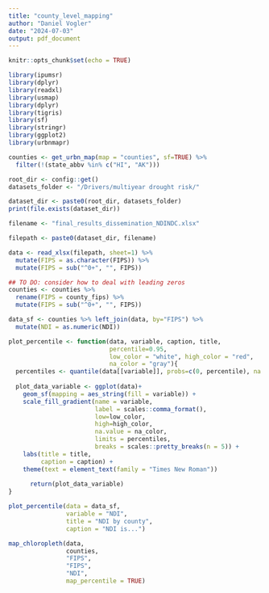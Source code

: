 ```yaml
---
title: "county_level_mapping"
author: "Daniel Vogler"
date: "2024-07-03"
output: pdf_document
---
```


```r
knitr::opts_chunk$set(echo = TRUE)
```

```r
library(ipumsr)
library(dplyr)
library(readxl)
library(usmap)
library(dplyr)
library(tigris)
library(sf)
library(stringr)
library(ggplot2)
library(urbnmapr)
```

```r
counties <- get_urbn_map(map = "counties", sf=TRUE) %>%
  filter(!(state_abbv %in% c("HI", "AK")))
```

```r
root_dir <- config::get()
datasets_folder <- "/Drivers/multiyear drought risk/"

dataset_dir <- paste0(root_dir, datasets_folder)
print(file.exists(dataset_dir))

filename <- "final_results_dissemination_NDINDC.xlsx"

filepath <- paste0(dataset_dir, filename)

data <- read_xlsx(filepath, sheet=1) %>% 
  mutate(FIPS = as.character(FIPS)) %>% 
  mutate(FIPS = sub("^0+", "", FIPS))
```

```r

## TO DO: consider how to deal with leading zeros
counties <- counties %>% 
  rename(FIPS = county_fips) %>%
  mutate(FIPS = sub("^0+", "", FIPS))
```

```r
data_sf <- counties %>% left_join(data, by="FIPS") %>% 
  mutate(NDI = as.numeric(NDI))
```

```r
plot_percentile <- function(data, variable, caption, title,
                            percentile=0.95,
                            low_color = "white", high_color = "red",
                            na_color = "gray"){
  percentiles <- quantile(data[[variable]], probs=c(0, percentile), na.rm=TRUE)
  
  plot_data_variable <- ggplot(data)+
    geom_sf(mapping = aes_string(fill = variable)) +
    scale_fill_gradient(name = variable, 
                        label = scales::comma_format(),
                        low=low_color,
                        high=high_color,
                        na.value = na_color,
                        limits = percentiles,
                        breaks = scales::pretty_breaks(n = 5)) + 
    labs(title = title,
         caption = caption) +
    theme(text = element_text(family = "Times New Roman"))
  
      return(plot_data_variable)
}
```

```r
plot_percentile(data = data_sf, 
                variable = "NDI", 
                title = "NDI by county", 
                caption = "NDI is...")
```


```r
map_chloropleth(data, 
                counties, 
                "FIPS", 
                "FIPS", 
                "NDI",
                map_percentile = TRUE)
```

```r

```